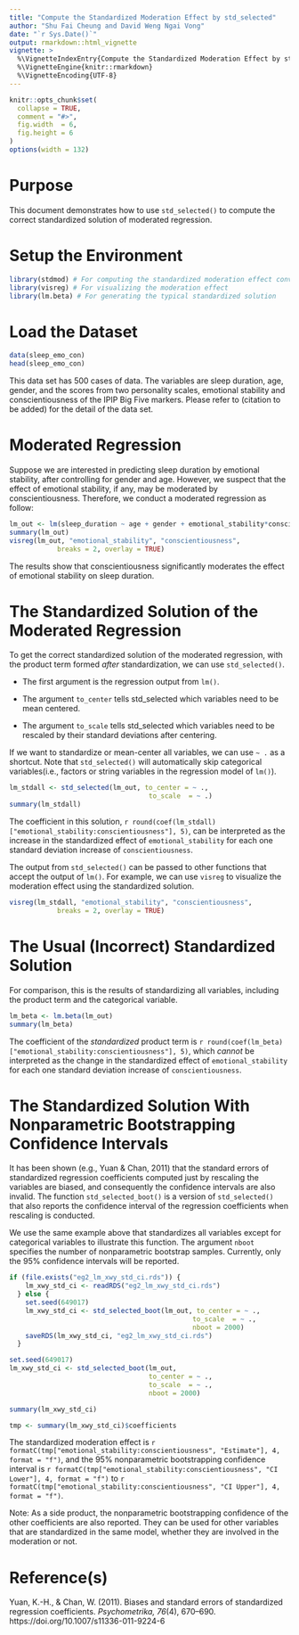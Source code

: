 ```yaml
---
title: "Compute the Standardized Moderation Effect by std_selected"
author: "Shu Fai Cheung and David Weng Ngai Vong"
date: "`r Sys.Date()`"
output: rmarkdown::html_vignette
vignette: >
  %\VignetteIndexEntry{Compute the Standardized Moderation Effect by std_selected}
  %\VignetteEngine{knitr::rmarkdown}
  %\VignetteEncoding{UTF-8}
---
```


```r
knitr::opts_chunk$set(
  collapse = TRUE,
  comment = "#>",
  fig.width  = 6, 
  fig.height = 6
)
options(width = 132)
```

# Purpose

This document demonstrates how to use `std_selected()` to compute the correct standardized solution of moderated regression.

# Setup the Environment

```r
library(stdmod) # For computing the standardized moderation effect conveniently
library(visreg) # For visualizing the moderation effect
library(lm.beta) # For generating the typical standardized solution
```

# Load the Dataset

```r
data(sleep_emo_con)
head(sleep_emo_con)
```

This data set has 500 cases of data. The variables are sleep duration, age, gender,
and the scores from two personality scales, emotional stability and
conscientiousness of the IPIP Big Five markers. Please refer to
(citation to be added) for the detail of the data set.


# Moderated Regression

Suppose we are interested in predicting sleep duration by emotional stability,
after controlling for gender and age. However, we suspect that the effect of
emotional stability, if any, may be moderated by conscientiousness. Therefore,
we conduct a moderated regression as follow:

```r
lm_out <- lm(sleep_duration ~ age + gender + emotional_stability*conscientiousness, sleep_emo_con)
summary(lm_out)
visreg(lm_out, "emotional_stability", "conscientiousness",
            breaks = 2, overlay = TRUE)
```

The results show that conscientiousness significantly moderates the effect of
emotional stability on sleep duration.

# The Standardized Solution of the Moderated Regression

To get the correct standardized solution of the moderated regression, with the
product term formed *after* standardization, we can use `std_selected()`.

- The first argument is the regression output from `lm()`. 

- The argument `to_center` tells std_selected which variables need to be mean
  centered. 

- The argument `to_scale` tells std_selected which variables need to be rescaled
  by their standard deviations after centering.

If we want to standardize or mean-center all variables, we can use `~ .` as a
shortcut. Note that `std_selected()` will  automatically skip categorical
variables(i.e., factors or string variables in the regression model of `lm()`).

```r
lm_stdall <- std_selected(lm_out, to_center = ~ .,
                                   to_scale  = ~ .)
summary(lm_stdall)
```

The coefficient in this solution,  `r round(coef(lm_stdall)["emotional_stability:conscientiousness"], 5)`, can be interpreted as the increase in the standardized effect of `emotional_stability` for each one standard
deviation increase of `conscientiousness`.

The output from `std_selected()` can be passed to other functions that accept the
output of `lm()`. For example, we can use `visreg` to visualize the moderation
effect using the standardized solution.

```r
visreg(lm_stdall, "emotional_stability", "conscientiousness", 
            breaks = 2, overlay = TRUE)
```

# The Usual (Incorrect) Standardized Solution

For comparison, this is the results of standardizing all variables, including
the product term and the categorical variable.

```r
lm_beta <- lm.beta(lm_out)
summary(lm_beta)
```

The coefficient of the *standardized* product term is
`r round(coef(lm_beta)["emotional_stability:conscientiousness"], 5)`, which
*cannot* be interpreted as the change in the standardized effect of
`emotional_stability` for each one standard deviation increase of `conscientiousness`.

# The Standardized Solution With Nonparametric Bootstrapping Confidence Intervals

It has been shown (e.g., Yuan & Chan, 2011) that the standard errors of
standardized regression coefficients computed just by rescaling the variables
are biased, and consequently the confidence intervals are also invalid. The
function `std_selected_boot()` is a version of `std_selected()` that also
reports the confidence interval of the regression coefficients when rescaling
is conducted.

We use the same example above that standardizes all variables except for
categorical variables to illustrate this function. The argument `nboot`
specifies the number of nonparametric bootstrap samples. Currently,
only the 95% confidence intervals will be reported.

```r
if (file.exists("eg2_lm_xwy_std_ci.rds")) {
    lm_xwy_std_ci <- readRDS("eg2_lm_xwy_std_ci.rds")
  } else {
    set.seed(649017)
    lm_xwy_std_ci <- std_selected_boot(lm_out, to_center = ~ .,
                                              to_scale  = ~ .,
                                              nboot = 2000)
    saveRDS(lm_xwy_std_ci, "eg2_lm_xwy_std_ci.rds")
  }
```

```r
set.seed(649017)
lm_xwy_std_ci <- std_selected_boot(lm_out,
                                   to_center = ~ .,
                                   to_scale  = ~ .,
                                   nboot = 2000)
```

```r
summary(lm_xwy_std_ci)
```

```r
tmp <- summary(lm_xwy_std_ci)$coefficients
```

The standardized moderation effect is 
`r formatC(tmp["emotional_stability:conscientiousness", "Estimate"], 4, format = "f")`,
and the 95% nonparametric bootstrapping confidence interval is
`r formatC(tmp["emotional_stability:conscientiousness", "CI Lower"], 4, format = "f")` to
`r formatC(tmp["emotional_stability:conscientiousness", "CI Upper"], 4, format = "f")`.

Note: As a side product, the nonparametric bootstrapping confidence of the other
coefficients are also reported. They can be used for other variables that are
standardized in the same model, whether they are involved in the moderation or not.

# Reference(s)

Yuan, K.-H., & Chan, W. (2011). Biases and standard errors of standardized
regression coefficients. *Psychometrika, 76*(4), 670–690.
https://doi.org/10.1007/s11336-011-9224-6
